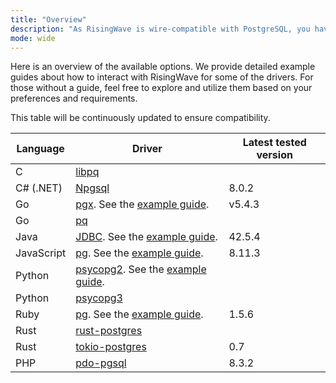 ```yaml
---
title: "Overview"
description: "As RisingWave is wire-compatible with PostgreSQL, you have the flexibility to utilize third-party PostgreSQL drivers to seamlessly interact with RisingWave from your applications."
mode: wide
---
```


Here is an overview of the available options. We provide detailed example guides about how to interact with RisingWave for some of the drivers. For those without a guide, feel free to explore and utilize them based on your preferences and requirements.

This table will be continuously updated to ensure compatibility.

| Language   | Driver                                                                                                       | Latest tested version |
| ---------- | ------------------------------------------------------------------------------------------------------------ | --------------------- |
| C          | [libpq](https://www.postgresql.org/docs/current/libpq.html)                                                  |                       |
| C# (.NET)  | [Npgsql](https://www.npgsql.org/)                                                                            | 8.0.2                 |
| Go         | [pgx](https://pkg.go.dev/github.com/jackc/pgx/v5). See the [example guide](sdks/go.mdx).  | v5.4.3                |
| Go         | [pq](https://github.com/lib/pq)                                                                              |                       |
| Java       | [JDBC](https://jdbc.postgresql.org/). See the [example guide](/sdks/java.md).             | 42.5.4                |
| JavaScript | [pg](https://www.npmjs.com/package/pg). See the [example guide](/sdks/nodejs.md).         | 8.11.3                |
| Python     | [psycopg2](https://pypi.org/project/psycopg2/). See the [example guide](/sdks/python.md). |                       |
| Python     | [psycopg3](https://pypi.org/project/psycopg/)                                                                |                       |
| Ruby       | [pg](https://github.com/ged/ruby-pg). See the [example guide](/sdks/ruby.md).             | 1.5.6                 |
| Rust       | [rust-postgres](https://crates.io/crates/postgres)                                                           |                       |
| Rust       | [tokio-postgres](https://docs.rs/tokio-postgres/latest/tokio%5Fpostgres/)                                    | 0.7                   |
| PHP        | [pdo-pgsql](https://www.php.net/manual/en/ref.pdo-pgsql.php)                                                 | 8.3.2                 |
